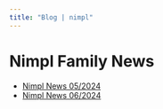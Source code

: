 ```yaml
---
title: "Blog | nimpl"
---
```


# Nimpl Family News

- [Nimpl News 05/2024](/blog/news-05-2024)
- [Nimpl News 06/2024](/blog/news-06-2024)
